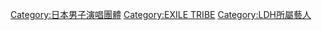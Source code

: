 [[Category:日本男子演唱團體|Category:日本男子演唱團體]]
[[Category:EXILE_TRIBE|Category:EXILE TRIBE]]
[[Category:LDH所屬藝人|Category:LDH所屬藝人]]
